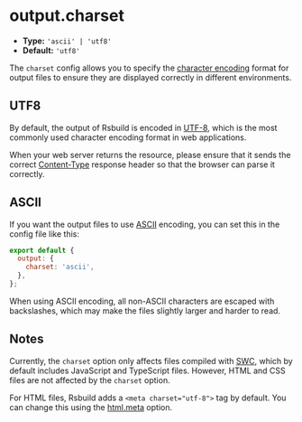 # output.charset

- **Type:** `'ascii' | 'utf8'`
- **Default:** `'utf8'`

The `charset` config allows you to specify the [character encoding](https://developer.mozilla.org/en-US/docs/Glossary/Character_encoding) format for output files to ensure they are displayed correctly in different environments.

## UTF8

By default, the output of Rsbuild is encoded in [UTF-8](https://developer.mozilla.org/en-US/docs/Glossary/UTF-8), which is the most commonly used character encoding format in web applications.

When your web server returns the resource, please ensure that it sends the correct [Content-Type](https://developer.mozilla.org/en-US/docs/Web/HTTP/Headers/Content-Type) response header so that the browser can parse it correctly.

## ASCII

If you want the output files to use [ASCII](https://developer.mozilla.org/en-US/docs/Glossary/ASCII) encoding, you can set this in the config file like this:

```js
export default {
  output: {
    charset: 'ascii',
  },
};
```

When using ASCII encoding, all non-ASCII characters are escaped with backslashes, which may make the files slightly larger and harder to read.

## Notes

Currently, the `charset` option only affects files compiled with [SWC](/guide/basic/configure-swc), which by default includes JavaScript and TypeScript files. However, HTML and CSS files are not affected by the `charset` option.

For HTML files, Rsbuild adds a `<meta charset="utf-8">` tag by default. You can change this using the [html.meta](/config/html/meta) option.

